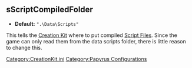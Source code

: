 <onlyinclude>
== sScriptCompiledFolder ==
* '''Default:''' <Code>".\Data\Scripts"</Code>

This tells the [[Creation Kit]] where to put compiled [[Script File]]s.
Since the game can only read them from the data scripts folder, there is little reason to change this.
</onlyinclude>


[[Category:CreationKit.ini]]
[[Category:Papyrus Configurations]]